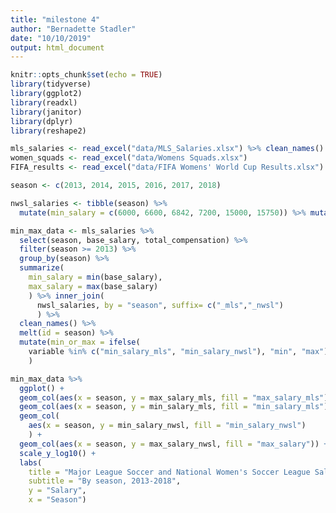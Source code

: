 ```yaml
---
title: "milestone 4"
author: "Bernadette Stadler"
date: "10/10/2019"
output: html_document
---
```


```r
knitr::opts_chunk$set(echo = TRUE)
library(tidyverse)
library(ggplot2)
library(readxl)
library(janitor)
library(dplyr)
library(reshape2)
```

```r
mls_salaries <- read_excel("data/MLS_Salaries.xlsx") %>% clean_names()
women_squads <- read_excel("data/Womens Squads.xlsx")
FIFA_results <- read_excel("data/FIFA Womens' World Cup Results.xlsx")
```

```r
season <- c(2013, 2014, 2015, 2016, 2017, 2018)

nwsl_salaries <- tibble(season) %>% 
  mutate(min_salary = c(6000, 6600, 6842, 7200, 15000, 15750)) %>% mutate(max_salary = c(30000, 31500, 37800, 39700, 41700, 44000))

min_max_data <- mls_salaries %>% 
  select(season, base_salary, total_compensation) %>% 
  filter(season >= 2013) %>% 
  group_by(season) %>% 
  summarize(
    min_salary = min(base_salary), 
    max_salary = max(base_salary)
    ) %>% inner_join(
      nwsl_salaries, by = "season", suffix= c("_mls","_nwsl")
      ) %>% 
  clean_names() %>% 
  melt(id = season) %>%
  mutate(min_or_max = ifelse(
    variable %in% c("min_salary_mls", "min_salary_nwsl"), "min", "max")
    )
```

```r

min_max_data %>% 
  ggplot() + 
  geom_col(aes(x = season, y = max_salary_mls, fill = "max_salary_mls")) +
  geom_col(aes(x = season, y = min_salary_mls, fill = "min_salary_mls")) + 
  geom_col(
    aes(x = season, y = min_salary_nwsl, fill = "min_salary_nwsl")
    ) + 
  geom_col(aes(x = season, y = max_salary_nwsl, fill = "max_salary")) + 
  scale_y_log10() + 
  labs(
    title = "Major League Soccer and National Women's Soccer League Salaries",
    subtitle = "By season, 2013-2018",
    y = "Salary",
    x = "Season")

```